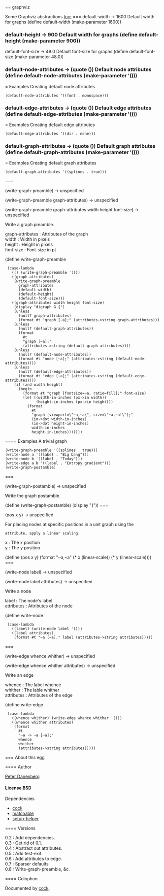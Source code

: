 == graphviz

Some Graphviz abstractions
[[toc:]]
=== {{default-width}}
<parameter>default-width → 1600</parameter>
Default width for graphs
<enscript highlight="scheme">(define default-width (make-parameter 1600))
</enscript>
=== {{default-height}}
<parameter>default-height → 900</parameter>
Default width for graphs
<enscript highlight="scheme">(define default-height (make-parameter 900))
</enscript>
=== {{default-font-size}}
<parameter>default-font-size → 48.0</parameter>
Default font-size for graphs
<enscript highlight="scheme">(define default-font-size (make-parameter 48.0))
</enscript>
=== {{default-node-attributes}}
<parameter>default-node-attributes → (quote ())</parameter>
Default node attributes
<enscript highlight="scheme">(define default-node-attributes (make-parameter '()))
</enscript>
==== Examples
Creating default node attributes
 (default-node-attributes '((font . monospace)))
=== {{default-edge-attributes}}
<parameter>default-edge-attributes → (quote ())</parameter>
Default edge attributes
<enscript highlight="scheme">(define default-edge-attributes (make-parameter '()))
</enscript>
==== Examples
Creating default edge attributes
 (default-edge-attributes '((dir . none)))
=== {{default-graph-attributes}}
<parameter>default-graph-attributes → (quote ())</parameter>
Default graph attributes
<enscript highlight="scheme">(define default-graph-attributes (make-parameter '()))
</enscript>
==== Examples
Creating default graph attributes
 (default-graph-attributes '((splines . true)))
=== {{write-graph-preamble}}
<procedure>(write-graph-preamble) → unspecified</procedure>
<procedure>(write-graph-preamble graph-attributes) → unspecified</procedure>
<procedure>(write-graph-preamble graph-attributes width height font-size) → unspecified</procedure>
Write a graph preamble.
; graph-attributes : Attributes of the graph
; width : Width in pixels
; height : Height in pixels
; font-size : Font-size in pt
<enscript highlight="scheme">(define write-graph-preamble
  (case-lambda
    (() (write-graph-preamble '()))
    ((graph-attributes)
     (write-graph-preamble
       graph-attributes
       (default-width)
       (default-height)
       (default-font-size)))
    ((graph-attributes width height font-size)
     (display "digraph G {")
     (unless
       (null? graph-attributes)
       (format #t "graph [~a];" (attributes->string graph-attributes)))
     (unless
       (null? (default-graph-attributes))
       (format
         #t
         "graph [~a];"
         (attributes->string (default-graph-attributes))))
     (unless
       (null? (default-node-attributes))
       (format #t "node [~a];" (attributes->string (default-node-attributes))))
     (unless
       (null? (default-edge-attributes))
       (format #t "edge [~a];" (attributes->string (default-edge-attributes))))
     (if (and width height)
       (begin
         (format #t "graph [fontsize=~a, ratio=fill];" font-size)
         (let ((width-in-inches (px->in width))
               (height-in-inches (px->in height)))
           (format
             #t
             "graph [viewport=\"~a,~a\", size=\"~a,~a!\"];"
             (in->dot width-in-inches)
             (in->dot height-in-inches)
             width-in-inches
             height-in-inches)))))))
</enscript>
==== Examples
A trivial graph
 (write-graph-preamble '((splines . true)))
 (write-node a '((label . "Big bang")))
 (write-node b '((label . "Today")))
 (write-edge a b '((label . "Entropy gradient")))
 (write-graph-postamble)
=== {{write-graph-postamble}}
<procedure>(write-graph-postamble) → unspecified</procedure>
Write the graph postamble.

<enscript highlight="scheme">(define (write-graph-postamble) (display "}"))
</enscript>
=== {{pos}}
<procedure>(pos x y) → unspecified</procedure>
For placing nodes at specific positions in a unit graph using the {{pos}}
 attribute, apply a linear scaling.
; x : The x position
; y : The y position
<enscript highlight="scheme">(define (pos x y) (format "~a,~a" (* x (linear-scale)) (* y (linear-scale))))
</enscript>
=== {{write-node}}
<procedure>(write-node label) → unspecified</procedure>
<procedure>(write-node label attributes) → unspecified</procedure>
Write a node
; label : The node's label
; attributes : Attributes of the node
<enscript highlight="scheme">(define write-node
  (case-lambda
    ((label) (write-node label '()))
    ((label attributes)
     (format #t "~a [~a];" label (attributes->string attributes)))))
</enscript>
=== {{write-edge}}
<procedure>(write-edge whence whither) → unspecified</procedure>
<procedure>(write-edge whence whither attributes) → unspecified</procedure>
Write an edge
; whence : The label whence
; whither : The lable whither
; attributes : Attributes of the edge
<enscript highlight="scheme">(define write-edge
  (case-lambda
    ((whence whither) (write-edge whence whither '()))
    ((whence whither attributes)
     (format
       #t
       "~a -> ~a [~a];"
       whence
       whither
       (attributes->string attributes)))))
</enscript>
=== About this egg

==== Author

[[/users/klutometis|Peter Danenberg]]

==== License
BSD
==== Dependencies
* [[cock]]
* [[matchable]]
* [[setup-helper]]

==== Versions
; 0.2 : Add dependencies.
; 0.3 : Get rid of 0.1.
; 0.4 : Abstract out attributes.
; 0.5 : Add test-exit.
; 0.6 : Add attributes to edge.
; 0.7 : Sparser defaults
; 0.8 : Write-graph-preamble, &c.
==== Colophon

Documented by [[/egg/cock|cock]].